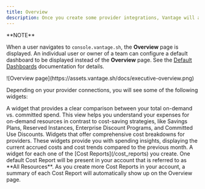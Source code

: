 ```yaml
---
title: Overview
description: Once you create some provider integrations, Vantage will automatically begin ingesting billing information for your account. The default landing page in the Vantage console is the **Overview** page. This page serves as an executive-level summary, providing a comprehensive snapshot of the cost metrics that matter most to you. Review widgets on the Overview page for high-level cost summaries.
---
```



<Info>
**NOTE**

When a user navigates to `console.vantage.sh`, the **Overview** page is displayed. An individual user or owner of a team can configure a default dashboard to be displayed instead of the **Overview** page. See the [Default Dashboards](/dashboards#set-a-default-dashboard) documentation for details.
</Info>

<Frame>
![Overview page](https://assets.vantage.sh/docs/executive-overview.png)
</Frame>

Depending on your provider connections, you will see some of the following widgets:

<Tabs>
    <Tab title="Savings Plan Coverage">
    A widget that provides a clear comparison between your total on-demand vs. committed spend. This view helps you understand your expenses for on-demand resources in contrast to cost-saving strategies, like Savings Plans, Reserved Instances, Enterprise Discount Programs, and Committed Use Discounts.
    </Tab>
    <Tab title="Provider Summaries">
    Widgets that offer comprehensive cost breakdowns for providers. These widgets provide you with spending insights, displaying the current accrued costs and cost trends compared to the previous month.
    </Tab>
    <Tab title="Cost Reports">
    A widget for each one of the [Cost Reports](/cost_reports) you create. One default Cost Report will be present in your account that is referred to as **All Resources**. As you create more Cost Reports in your account, a summary of each Cost Report will automatically show up on the Overview page.
    </Tab>
</Tabs>

